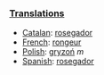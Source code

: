 ===[[Translations]]===
*[[Catalan]]: [[rosegador]]
*[[French]]: [[rongeur]]
*[[Polish]]: [[gryzoń]] ''m''
*[[Spanish]]: [[rosegador]]